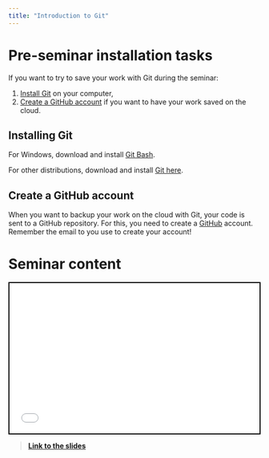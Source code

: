 ```yaml
---
title: "Introduction to Git"
---
```


# Pre-seminar installation tasks

If you want to try to save your work with Git during the seminar:

1.  [Install Git](seminar_git.qmd#installing-git) on your computer,
2.  [Create a GitHub account](seminar_git.qmd#create-a-github-account) if you want to have your work saved on the cloud.

## Installing Git

For Windows, download and install [Git Bash](https://gitforwindows.org/).

For other distributions, download and install [Git here](https://git-scm.com/downloads).

## Create a GitHub account

When you want to backup your work on the cloud with Git, your code is sent to a GitHub repository. For this, you need to create a [GitHub](https://github.com/) account. Remember the email to you use to create your account!

# Seminar content

<div>

```{=html}
<iframe class="slide-deck" height="300" width="500" style="border:2px solid black;" src="presentations/presentation_seminar_git.html"></iframe>
```

</div>

> [**Link to the slides**](presentations/presentation_seminar_git.html)

